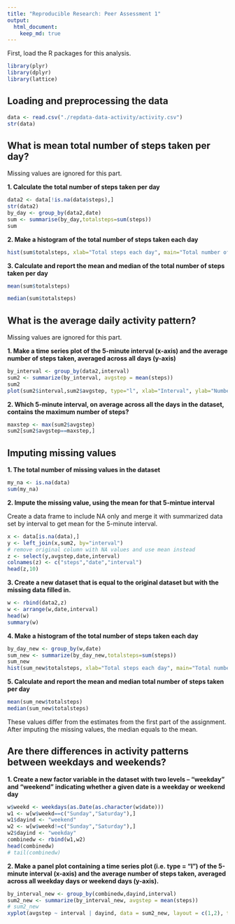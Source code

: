 ```yaml
---
title: "Reproducible Research: Peer Assessment 1"
output: 
  html_document:
    keep_md: true
---
```


First, load the R packages for this analysis.

```r
library(plyr)
library(dplyr)
library(lattice)
```

## Loading and preprocessing the data 
```r
data <- read.csv("./repdata-data-activity/activity.csv")
str(data)
```

## What is mean total number of steps taken per day? 
Missing values are ignored for this part.

**1. Calculate the total number of steps taken per day**
```r
data2 <- data[!is.na(data$steps),]
str(data2)
by_day <- group_by(data2,date)
sum <- summarise(by_day,totalsteps=sum(steps))
sum
```

**2. Make a histogram of the total number of steps taken each day**
```r
hist(sum$totalsteps, xlab="Total steps each day", main="Total number of steps taken each day")
```

**3. Calculate and report the mean and median of the total number of steps taken per day**
```r
mean(sum$totalsteps)
```
```r
median(sum$totalsteps)
```


## What is the average daily activity pattern? 
Missing values are ignored for this part.

**1. Make a time series plot of the 5-minute interval (x-axis) and the average number of steps taken, averaged across all days (y-axis)**
```r
by_interval <- group_by(data2,interval)
sum2 <- summarize(by_interval, avgstep = mean(steps))
sum2
plot(sum2$interval,sum2$avgstep, type="l", xlab="Interval", ylab="Number of steps")
```

**2. Which 5-minute interval, on average across all the days in the dataset, contains the maximum number of steps?**
```r
maxstep <- max(sum2$avgstep)
sum2[sum2$avgstep==maxstep,]
```


## Imputing missing values

**1. The total number of missing values in the dataset**
```r
my_na <- is.na(data)
sum(my_na)
```

**2. Impute the missing value, using the mean for that 5-mintue interval**

Create a data frame to include NA only and merge it with summarized data set by interval to get mean for the 5-minute interval.
```r
x <- data[is.na(data),]
y <- left_join(x,sum2, by="interval")
# remove original column with NA values and use mean instead
z <- select(y,avgstep,date,interval)
colnames(z) <- c("steps","date","interval")
head(z,10)
```

**3. Create a new dataset that is equal to the original dataset but with the missing data filled in.**
```r
w <- rbind(data2,z)
w <- arrange(w,date,interval)
head(w)
summary(w)
```

**4. Make a histogram of the total number of steps taken each day**
```r
by_day_new <- group_by(w,date)
sum_new <- summarize(by_day_new,totalsteps=sum(steps))
sum_new
hist(sum_new$totalsteps, xlab="Total steps each day", main="Total number of steps taken each day")
```

**5. Calculate and report the mean and median total number of steps taken per day**
```r
mean(sum_new$totalsteps)
median(sum_new$totalsteps)
```
These values differ from the estimates from the first part of the assignment. After imputing the missing values, the median equals to the mean.


## Are there differences in activity patterns between weekdays and weekends?
**1. Create a new factor variable in the dataset with two levels – “weekday” and “weekend” indicating whether a given date is a weekday or weekend day**
```r
w$weekd <- weekdays(as.Date(as.character(w$date)))
w1 <- w[w$weekd==c("Sunday","Saturday"),]
w1$dayind <- "weekend"
w2 <- w[w$weekd!=c("Sunday","Saturday"),]
w2$dayind <- "weekday"
combinedw <- rbind(w1,w2)
head(combinedw)
# tail(combinedw)
```

**2. Make a panel plot containing a time series plot (i.e. type = "l") of the 5-minute interval (x-axis) and the average number of steps taken, averaged across all weekday days or weekend days (y-axis).**
```r
by_interval_new <- group_by(combinedw,dayind,interval)
sum2_new <- summarize(by_interval_new, avgstep = mean(steps))
# sum2_new
xyplot(avgstep ~ interval | dayind, data = sum2_new, layout = c(1,2), type = "l", xlab="Interval", ylab="Number of steps")
```

